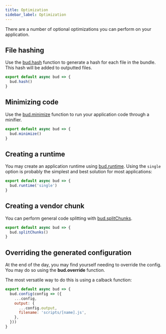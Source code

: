```yaml
---
title: Optimization
sidebar_label: Optimization
---
```


There are a number of optional optimizations you can perform on your application.

## File hashing

Use the [bud.hash](/docs/bud.hash) function to generate a hash for each file in the bundle. This hash will be added to outputted files.

```js title=bud.config.js
export default async bud => {
  bud.hash()
}
```

## Minimizing code

Use the [bud.minimize](/docs/bud.minimize) function to run your application code through a minifier.

```js title=bud.config.js
export default async bud => {
  bud.minimize()
}
```

## Creating a runtime

You may create an application runtime using [bud.runtime](/docs/bud.runtime). Using the `single` option is probably
the simplest and best solution for most applications:

```js title=bud.config.js
export default async bud => {
  bud.runtime('single')
}
```

## Creating a vendor chunk

You can perform general code splitting with [bud.splitChunks](/docs/bud.splitChunks).

```js title=bud.config.js
export default async bud => {
  bud.splitChunks()
}
```

## Overriding the generated configuration

At the end of the day, you may find yourself needing to override the config. You may do so using the **bud.override** function.

The most versatile way to do this is using a calback function:

```js title=bud.config.js
export default async bud => {
  bud.config(config => ({
    ...config,
    output: {
      ...config.output,
      filename: 'scripts/[name].js',
    },
  }))
}
```
